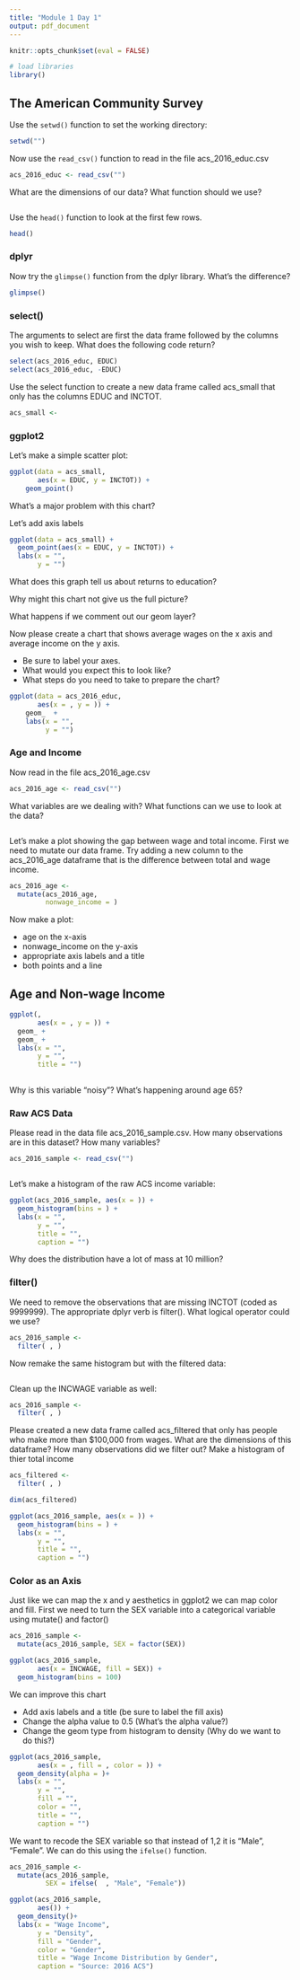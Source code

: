 ```yaml
---
title: "Module 1 Day 1"
output: pdf_document
---
```


```r
knitr::opts_chunk$set(eval = FALSE)
```

```r
# load libraries
library()
```


## The American Community Survey

Use the `setwd()` function to set the working directory:

```r
setwd("")
```

Now use the `read_csv()` function to read in the file acs_2016_educ.csv

```r
acs_2016_educ <- read_csv("")
```

What are the dimensions of our data? What function should we use?

```r

```

Use the `head()` function to look at the first few rows.

```r
head()
```


### dplyr

Now try the `glimpse()` function from the dplyr library. What's the difference?

```r
glimpse()
```


### select()

The arguments to select are first the data frame followed by the columns you wish to keep. What does the following code return?

```r
select(acs_2016_educ, EDUC)
select(acs_2016_educ, -EDUC)
```

Use the select function to create a new data frame called acs_small that only has the columns EDUC and INCTOT.

```r
acs_small <- 
```

### ggplot2

Let's make a simple scatter plot:

```r
ggplot(data = acs_small, 
       aes(x = EDUC, y = INCTOT)) + 
    geom_point()
```

What's a major problem with this chart?


Let's add axis labels

```r
ggplot(data = acs_small) + 
  geom_point(aes(x = EDUC, y = INCTOT)) +
  labs(x = "",
       y = "")
```

What does this graph tell us about returns to education?

Why might this chart not give us the full picture?

What happens if we comment out our geom layer?
    

Now please create a chart that shows average wages on the x axis and average income on the y axis.

* Be sure to label your axes.
* What would you expect this to look like? 
* What steps do you need to take to prepare the chart?


```r
ggplot(data = acs_2016_educ, 
       aes(x = , y = )) + 
    geom_  +
    labs(x = "",
         y = "")
```

### Age and Income

Now read in the file acs_2016_age.csv

```r
acs_2016_age <- read_csv("")
```

What variables are we dealing with? What functions can we use to look at the data?

```r

```

Let's make a plot showing the gap between wage and total income. First we need to mutate our data frame. Try adding a new column to the acs_2016_age dataframe that is the difference between total and wage income.

```r
acs_2016_age <-
  mutate(acs_2016_age, 
         nonwage_income = )
```

Now make a plot:

* age on the x-axis
* nonwage_income on the y-axis
* appropriate axis labels and a title
* both points and a line

## Age and Non-wage Income

```r
ggplot(, 
       aes(x = , y = )) +
  geom_ +
  geom_ +
  labs(x = "",
       y = "",
       title = "")
  
```

Why is this variable "noisy"? What's happening around age 65?

### Raw ACS Data

Please read in the data file acs_2016_sample.csv. How many observations are in this dataset? How many variables?

```r
acs_2016_sample <- read_csv("")



```

Let's make a histogram of the raw ACS income variable:

```r
ggplot(acs_2016_sample, aes(x = )) +
  geom_histogram(bins = ) +
  labs(x = "", 
       y = "", 
       title = "", 
       caption = "")
```

Why does the distribution have a lot of mass at 10 million?


### filter()

We need to remove the observations that are missing INCTOT (coded as 9999999). The appropriate dplyr verb is filter(). What logical operator could we use?

```r
acs_2016_sample <- 
  filter( , )
```

Now remake the same histogram but with the filtered data:

```r

```

Clean up the INCWAGE variable as well:

```r
acs_2016_sample <- 
  filter( , )
```

Please created a new data frame called acs_filtered that only has people who make more than $100,000 from wages. What are the dimensions of this dataframe? How many observations did we filter out? Make a histogram of thier total income

```r
acs_filtered <- 
  filter( , )

dim(acs_filtered)
```

```r
ggplot(acs_2016_sample, aes(x = )) +
  geom_histogram(bins = ) +
  labs(x = "", 
       y = "", 
       title = "", 
       caption = "")
```


### Color as an Axis

Just like we can map the x and y aesthetics in ggplot2 we can map color and fill. First we need to turn the SEX variable into a categorical variable using mutate() and factor()

```r
acs_2016_sample <- 
  mutate(acs_2016_sample, SEX = factor(SEX))

ggplot(acs_2016_sample, 
       aes(x = INCWAGE, fill = SEX)) +
  geom_histogram(bins = 100)
```

We can improve this chart

* Add axis labels and a title (be sure to label the fill axis) 
* Change the alpha value to 0.5 (What's the alpha value?)
* Change the geom type from histogram to density (Why do we want to do this?)

```r
ggplot(acs_2016_sample, 
       aes(x = , fill = , color = )) +
  geom_density(alpha = )+
  labs(x = "",
       y = "",
       fill = "",
       color = "",
       title = "",
       caption = "")
```

We want to recode the SEX variable so that instead of 1,2 it is "Male", "Female". We can do this using the `ifelse()` function.

```r
acs_2016_sample <- 
  mutate(acs_2016_sample, 
         SEX = ifelse(  , "Male", "Female"))
```

```r
ggplot(acs_2016_sample, 
       aes()) +
  geom_density()+
  labs(x = "Wage Income",
       y = "Density",
       fill = "Gender",
       color = "Gender",
       title = "Wage Income Distribution by Gender",
       caption = "Source: 2016 ACS")
```

